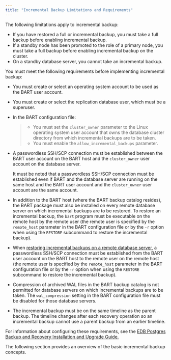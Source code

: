 ```yaml
---
title: "Incremental Backup Limitations and Requirements"
---
```


<div id="incremental_backup_limitations_and_requirements" class="registered_link"></div>


The following limitations apply to incremental backup:

  - If you have restored a full or incremental backup, you must take a full backup before enabling incremental backup.
  - If a standby node has been promoted to the role of a primary node, you must take a full backup before enabling incremental backup on the cluster.
  - On a standby database server, you cannot take an incremental backup.

You must meet the following requirements before implementing incremental backup:

  - You must create or select an operating system account to be used as the BART user account.

  - You must create or select the replication database user, which must be a superuser.

  - In the BART configuration file:
    
    >   - You must set the `cluster_owner` parameter to the Linux operating system user account that owns the database cluster directory from which incremental backups are to be taken.
    >   - You must enable the `allow_incremental_backups` parameter.

  - A passwordless SSH/SCP connection must be established between the BART user account on the BART host and the `cluster_owner` user account on the database server.
    
    It must be noted that a passwordless SSH/SCP connection must be established even if BART and the database server are running on the same host and the BART user account and the `cluster_owner` user account are the same account.

  - In addition to the BART host (where the BART backup catalog resides), the BART package must also be installed on every remote database server on which incremental backups are to be restored. To restore an incremental backup, the `bart` program must be executable on the remote host by the remote user (the remote user is specified by the `remote_host` parameter in the BART configuration file or by the `-r` option when using the `RESTORE` subcommand to restore the incremental backup).

  - When [restoring incremental backups on a remote database server](../../02_overview/01_block-level_incremental_backup/#restoring_an_incremental_backup_on_a_remote_host), a passwordless SSH/SCP connection must be established from the BART user account on the BART host to the remote user on the remote host (the remote user is specified by the `remote_host` parameter in the BART configuration file or by the `-r` option when using the `RESTORE` subcommand to restore the incremental backup).

  - Compression of archived WAL files in the BART backup catalog is not permitted for database servers on which incremental backups are to be taken. The `wal_compression` setting in the BART configuration file must be disabled for those database servers.

  - The incremental backup must be on the same timeline as the parent backup. The timeline changes after each recovery operation so an incremental backup cannot use a parent backup from an earlier timeline.

For information about configuring these requirements, see the [EDB Postgres Backup and Recovery Installation and Upgrade Guide.](https://www.enterprisedb.com/edb-docs/)

The following section provides an overview of the basic incremental backup concepts.

